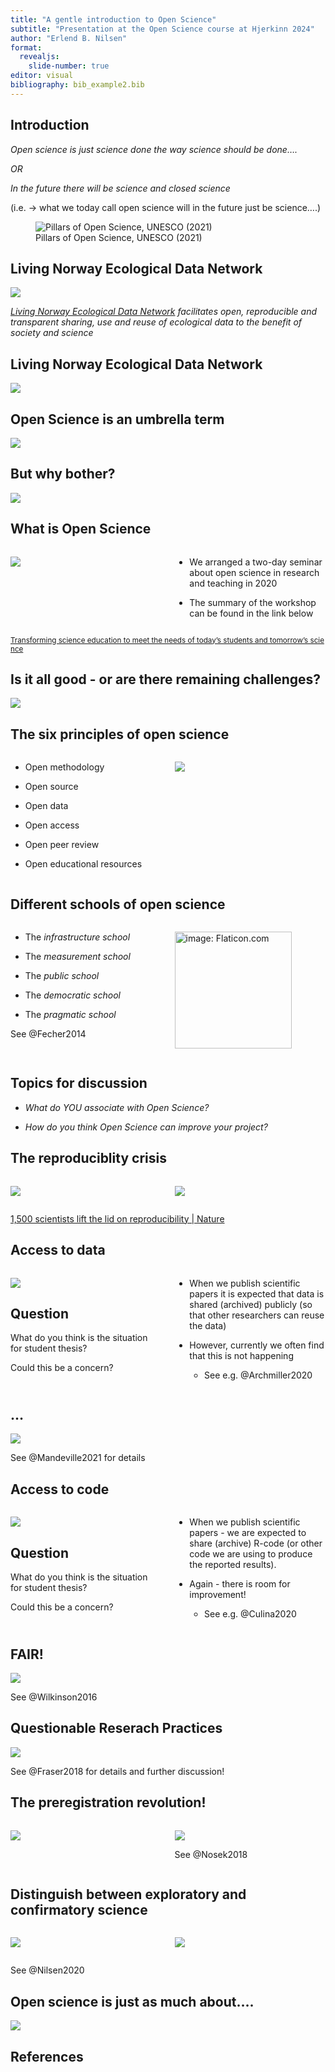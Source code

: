 ```yaml
---
title: "A gentle introduction to Open Science"
subtitle: "Presentation at the Open Science course at Hjerkinn 2024"
author: "Erlend B. Nilsen"
format: 
  revealjs:
    slide-number: true
editor: visual
bibliography: bib_example2.bib
---
```


## Introduction

::: {.callout-tip appearance="simple"}
*Open science is just science done the way science should be done....*
:::

*OR*

::: {.callout-tip appearance="simple"}
*In the future there will be science and closed science*

(i.e. -\> what we today call open science will in the future just be science....)
:::

![Pillars of Open Science, UNESCO (2021)](images/UNESCO-Open_science-pillars-en.png){fig-align="center"}

## Living Norway Ecological Data Network

![](images/Log_LN.png){fig-align="center"}

[*Living Norway Ecological Data Network*](https://livingnorway.no/) *facilitates open, reproducible and transparent sharing, use and reuse of ecological data to the benefit of society and science*

## Living Norway Ecological Data Network

![](images/clipboard-272055725.png)

## Open Science is an umbrella term

![](images/Figur1.png)

## But why bother?

![](images/Why_Open_Science.png){fig-align="center"}

## What is Open Science

:::::: columns
::: {.column width="50%"}
![](images/Figur3.png)
:::

:::: {.column width="50%"}
::: {.callout-note appearance="simple"}
-   We arranged a two-day seminar about open science in research and teaching in 2020

-   The summary of the workshop can be found in the link below
:::
::::
::::::

^[Transforming science education to meet the needs of today’s students and tomorrow’s science](https://livingnorway.no/2020/11/05/transforming-science-education-to-meet-the-needs-of-todays-students-and-tomorrows-science/)^

## Is it all good - or are there remaining challenges?

![](images/clipboard-3919083559.png)

## The six principles of open science

::::: columns
::: {.column width="50%"}
-   Open methodology

-   Open source

-   Open data

-   Open access

-   Open peer review

-   Open educational resources
:::

::: {.column width="50%"}
![](images/UNESCO-Open_science-pillars-en.png)
:::
:::::

## Different schools of open science

:::::: columns
:::: {.column width="50%"}
::: {.callout-note appearance="simple"}
-   The *infrastructure school*

-   The *measurement school*

-   The *public school*

-   The *democratic school*

-   The *pragmatic school*

See @Fecher2014
:::
::::

::: {.column width="50%"}
[![image: Flaticon.com](images/school.png){width="187"}](https://www.flaticon.com/free-icons/school)
:::
::::::

## Topics for discussion

::: {.callout-caution appearance="simple"}
-   *What do YOU associate with Open Science?*

-   *How do you think Open Science can improve your project?*
:::

## The reproduciblity crisis

::::: columns
::: {.column width="50%"}
![](images/clipboard-2433360458.png)
:::

::: {.column width="50%"}
![](images/clipboard-2549073998.png)
:::
:::::

[1,500 scientists lift the lid on reproducibility \| Nature](https://www.nature.com/articles/533452a)

## Access to data

::::::: columns
:::: {.column width="50%"}
![](images/Figur5.png)

::: callout-note
## Question

What do you think is the situation for student thesis?

Could this be a concern?
:::
::::

:::: {.column width="50%"}
::: {.callout-warning appearance="simple"}
-   When we publish scientific papers it is expected that data is shared (archived) publicly (so that other researchers can reuse the data)

-   However, currently we often find that this is not happening

    -   See e.g. @Archmiller2020
:::
::::
:::::::

## ...

![](images/Primary_biodiv_data.png)

See @Mandeville2021 for details

## Access to code

::::::: columns
:::: {.column width="50%"}
![](images/Figur_code.png)

::: callout-note
## Question

What do you think is the situation for student thesis?

Could this be a concern?
:::
::::

:::: {.column width="50%"}
::: {.callout-warning appearance="simple"}
-   When we publish scientific papers - we are expected to share (archive) R-code (or other code we are using to produce the reported results).

-   Again - there is room for improvement!

    -   See e.g. @Culina2020
:::
::::
:::::::

## FAIR!

![](images/FAIR_data.png)

See @Wilkinson2016

## Questionable Reserach Practices

![](images/clipboard-156202845.png)

See @Fraser2018 for details and further discussion!

## The preregistration revolution!

::::: columns
::: {.column width="50%"}
![](images/Preregistration.png)
:::

::: {.column width="50%"}
![](images/clipboard-1219184602.png)

See @Nosek2018
:::
:::::

## Distinguish between exploratory and confirmatory science

::::: columns
::: {.column width="50%"}
![](images/clipboard-2312361735.png)
:::

::: {.column width="50%"}
![](images/clipboard-2432539168.png)
:::
:::::

See @Nilsen2020

## Open science is just as much about....

![](images/clipboard-4143438892.png)

## References

